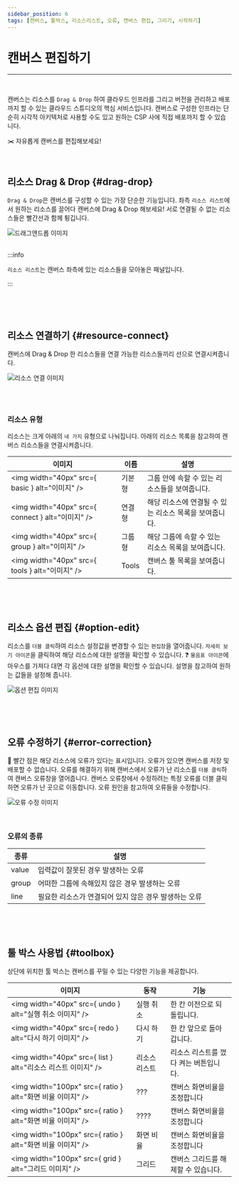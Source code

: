 ```yaml
---
sidebar_position: 6
tags: [캔버스, 툴박스, 리소스리스트, 오류, 캔버스 편집, 그리기, 시작하기]
---
```



# 캔버스 편집하기
<hr />
<br />

캔버스는 리소스를 ```Drag & Drop``` 하여 클라우드 인프라를 그리고 버전을 관리하고 배포까지 할 수 있는 <highlight color="#206FD6">클라우드 스튜디오의 핵심 서비스</highlight>입니다.
캔버스로 구성한 인프라는 단순히 시각적 아키텍처로 사용할 수도 있고 원하는 CSP 사에 직접 배포까지 할 수 있습니다.


✂️ 자유롭게 캔버스를 편집해보세요! 

<p>&nbsp;</p>

## 리소스 Drag & Drop {#drag-drop}

```Drag & Drop```은 캔버스를 구성할 수 있는 가장 단순한 기능입니다.
좌측 ```리소스 리스트```에서 원하는 리소스를 끌어다 캔버스에 Drag & Drop 해보세요!
서로 연결될 수 없는 리소스들은 빨간선과 함께 튕깁니다.

<div className={styles.imgWrap}>
    <img src={ dragDrop } alt="드래그앤드롭 이미지" />
</div>

<br />

:::info

``리소스 리스트``는 캔버스 좌측에 있는 리소스들을 모아놓은 패널입니다.

:::

<p>&nbsp;</p>
<p>&nbsp;</p>

## 리소스 연결하기 {#resource-connect}
캔버스에 Drag & Drop 한 리소스들을 연결 가능한 리소스들끼리 선으로 연결시켜줍니다.

<div className={styles.imgWrap}>
    <img src={ lineConnection } alt="리소스 연결 이미지" />
</div>

<br /><br />

### 리소스 유형

리소스는 크게 아래의 ```네 가지``` 유형으로 나눠집니다. 아래의 리소스 목록을 참고하여 캔버스 리소스들을 연결시켜줍니다.

| 이미지       | 이름         | 설명         |
| ---------- | -------------- | ------------ |
| <img width="40px" src={ basic } alt="이미지" />    | 기본형     | 그룹 안에 속할 수 있는 리소스들을 보여줍니다.  |       
| <img width="40px" src={ connect } alt="이미지" />  | 연결형    | 해당 리소스에 연결될 수 있는 리소스 목록을 보여줍니다.   |
| <img width="40px" src={ group } alt="이미지" />   | 그룹형        | 해당 그룹에 속할 수 있는 리소스 목록을 보여줍니다.  |
| <img width="40px" src={ tools } alt="이미지" />   |    Tools     | 캔버스 툴 목록을 보여줍니다.  |

<p>&nbsp;</p>
<p>&nbsp;</p>

## 리소스 옵션 편집 {#option-edit}
리소스를 ```더블 클릭```하여 리소스 설정값을 변경할 수 있는 ```편집창```을 열어줍니다.
```자세히 보기 아이콘```을 클릭하여 해당 리소스에 대한 설명을 확인할 수 있습니다.
❓ ```물음표 아이콘```에 마우스를 가져다 대면 각 옵션에 대한 설명을 확인할 수 있습니다. 설명을 참고하여 원하는 값들을 설정해 줍니다.

<div className={styles.imgWrap}>
    <img src={ edit } alt="옵션 편집 이미지" />
</div>

<p>&nbsp;</p>
<p>&nbsp;</p>

## 오류 수정하기 {#error-correction}
🔴 빨간 점은 해당 리소스에 오류가 있다는 표시입니다.  <highlight color="#FF7272">오류가 있으면 캔버스를 저장 및 배포할 수 없습니다.</highlight>
오류를 해결하기 위해 캔버스에서 오류가 난 리소스를 ```더블 클릭```하여 캔버스 오류창을 열어줍니다.
캔버스 오류창에서 수정하려는 특정 오류를 더블 클릭하면 오류가 난 곳으로 이동합니다. 오류 원인을 참고하여 오류들을 수정합니다.

<div className={styles.imgWrap}>
    <img src={ error } alt="오류 수정 이미지" />
</div>

<p>&nbsp;</p>

### 오류의 종류

| 종류       | 설명        | 
| ---------- | -------------- | 
|  value | 입력값이 잘못된 경우 발생하는 오류     |     
| group | 어떠한 그룹에 속해있지 않은 경우 발생하는 오류    | 
| line | 필요한 리소스가 연결되어 있지 않은 경우 발생하는 오류     | 

<p>&nbsp;</p>
<p>&nbsp;</p>

## 툴 박스 사용법 {#toolbox}
상단에 위치한 툴 박스는 캔버스를 꾸밀 수 있는 다양한 기능을 제공합니다.

| 이미지       | 동작           | 기능         |
| ---------- | -------------- | ------------ |
| <img width="40px" src={ undo } alt="실행 취소 이미지" />    | 실행 취소       | 한 칸 이전으로 되돌립니다.   |       
| <img width="40px" src={ redo } alt="다시 하기 이미지" />  | 다시 하기       | 한 칸 앞으로 돌아갑니다.     |
| <img width="40px" src={ list } alt="리소스 리스트  이미지" />   | 리소스 리스트        | 리소스 리스트를 껐다 켜는 버튼입니다.      |
| <img width="100px" src={ ratio } alt="화면 비율 이미지" />    | ???       | 캔버스 화면비율을 조정합니다      |
| <img width="100px" src={ ratio } alt="화면 비율 이미지" />    | ????        | 캔버스 화면비율을 조정합니다      |
| <img width="100px" src={ ratio } alt="화면 비율 이미지" />    | 화면 비율        | 캔버스 화면비율을 조정합니다      |
| <img width="100px" src={ grid } alt="그리드 이미지" />    | 그리드       | 캔버스 그리드를 해제할 수 있습니다.      |

